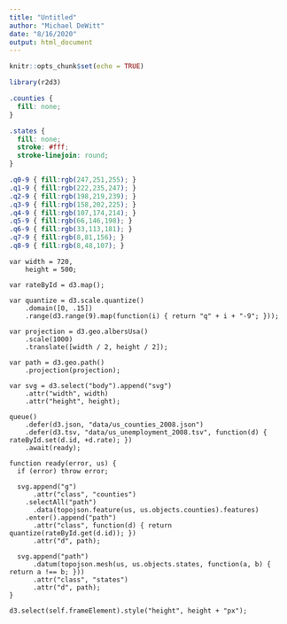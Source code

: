 ```yaml
---
title: "Untitled"
author: "Michael DeWitt"
date: "8/16/2020"
output: html_document
---
```


```r
knitr::opts_chunk$set(echo = TRUE)
```

```r
library(r2d3)
```

<script src="https://cdnjs.cloudflare.com/ajax/libs/d3/3.5.5/d3.min.js"></script>
<script src="https://cdnjs.cloudflare.com/ajax/libs/queue-async/1.0.7/queue.min.js"></script>
<script src="https://cdnjs.cloudflare.com/ajax/libs/topojson/1.6.19/topojson.min.js"></script>


```css
.counties {
  fill: none;
}

.states {
  fill: none;
  stroke: #fff;
  stroke-linejoin: round;
}

.q0-9 { fill:rgb(247,251,255); }
.q1-9 { fill:rgb(222,235,247); }
.q2-9 { fill:rgb(198,219,239); }
.q3-9 { fill:rgb(158,202,225); }
.q4-9 { fill:rgb(107,174,214); }
.q5-9 { fill:rgb(66,146,198); }
.q6-9 { fill:rgb(33,113,181); }
.q7-9 { fill:rgb(8,81,156); }
.q8-9 { fill:rgb(8,48,107); }
```


```d3
var width = 720,
    height = 500;

var rateById = d3.map();

var quantize = d3.scale.quantize()
    .domain([0, .15])
    .range(d3.range(9).map(function(i) { return "q" + i + "-9"; }));

var projection = d3.geo.albersUsa()
    .scale(1000)
    .translate([width / 2, height / 2]);

var path = d3.geo.path()
    .projection(projection);

var svg = d3.select("body").append("svg")
    .attr("width", width)
    .attr("height", height);

queue()
    .defer(d3.json, "data/us_counties_2008.json")
    .defer(d3.tsv, "data/us_unemployment_2008.tsv", function(d) { rateById.set(d.id, +d.rate); })
    .await(ready);

function ready(error, us) {
  if (error) throw error;

  svg.append("g")
      .attr("class", "counties")
    .selectAll("path")
      .data(topojson.feature(us, us.objects.counties).features)
    .enter().append("path")
      .attr("class", function(d) { return quantize(rateById.get(d.id)); })
      .attr("d", path);

  svg.append("path")
      .datum(topojson.mesh(us, us.objects.states, function(a, b) { return a !== b; }))
      .attr("class", "states")
      .attr("d", path);
}

d3.select(self.frameElement).style("height", height + "px");

```




